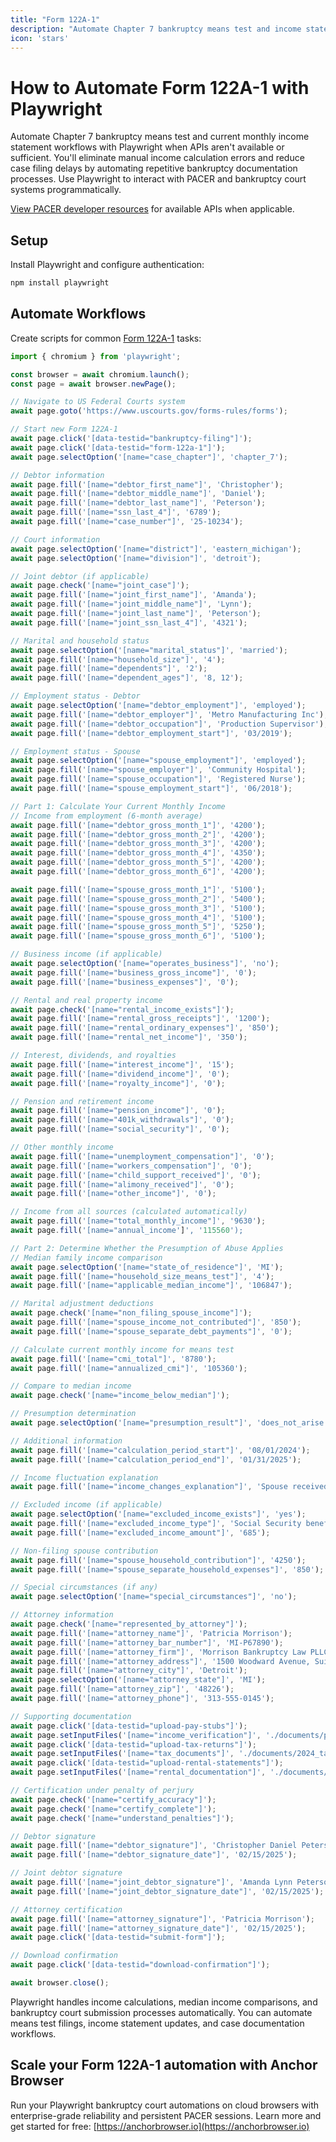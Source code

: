 ```yaml
---
title: "Form 122A-1"
description: "Automate Chapter 7 bankruptcy means test and income statement workflows with Playwright when APIs aren't available."
icon: 'stars'
---
```


# How to Automate Form 122A-1 with Playwright

Automate Chapter 7 bankruptcy means test and current monthly income statement workflows with Playwright when APIs aren't available or sufficient. You'll eliminate manual income calculation errors and reduce case filing delays by automating repetitive bankruptcy documentation processes. Use Playwright to interact with PACER and bankruptcy court systems programmatically.

[View PACER developer resources](https://pacer.uscourts.gov/file-case/developer-resources) for available APIs when applicable.

## Setup

Install Playwright and configure authentication:
```bash
npm install playwright
```

## Automate Workflows

Create scripts for common [Form 122A-1](https://www.uscourts.gov/file/26712/download) tasks:

```JavaScript
import { chromium } from 'playwright';

const browser = await chromium.launch();
const page = await browser.newPage();

// Navigate to US Federal Courts system
await page.goto('https://www.uscourts.gov/forms-rules/forms');

// Start new Form 122A-1
await page.click('[data-testid="bankruptcy-filing"]');
await page.click('[data-testid="form-122a-1"]');
await page.selectOption('[name="case_chapter"]', 'chapter_7');

// Debtor information
await page.fill('[name="debtor_first_name"]', 'Christopher');
await page.fill('[name="debtor_middle_name"]', 'Daniel');
await page.fill('[name="debtor_last_name"]', 'Peterson');
await page.fill('[name="ssn_last_4"]', '6789');
await page.fill('[name="case_number"]', '25-10234');

// Court information
await page.selectOption('[name="district"]', 'eastern_michigan');
await page.selectOption('[name="division"]', 'detroit');

// Joint debtor (if applicable)
await page.check('[name="joint_case"]');
await page.fill('[name="joint_first_name"]', 'Amanda');
await page.fill('[name="joint_middle_name"]', 'Lynn');
await page.fill('[name="joint_last_name"]', 'Peterson');
await page.fill('[name="joint_ssn_last_4"]', '4321');

// Marital and household status
await page.selectOption('[name="marital_status"]', 'married');
await page.fill('[name="household_size"]', '4');
await page.fill('[name="dependents"]', '2');
await page.fill('[name="dependent_ages"]', '8, 12');

// Employment status - Debtor
await page.selectOption('[name="debtor_employment"]', 'employed');
await page.fill('[name="debtor_employer"]', 'Metro Manufacturing Inc');
await page.fill('[name="debtor_occupation"]', 'Production Supervisor');
await page.fill('[name="debtor_employment_start"]', '03/2019');

// Employment status - Spouse
await page.selectOption('[name="spouse_employment"]', 'employed');
await page.fill('[name="spouse_employer"]', 'Community Hospital');
await page.fill('[name="spouse_occupation"]', 'Registered Nurse');
await page.fill('[name="spouse_employment_start"]', '06/2018');

// Part 1: Calculate Your Current Monthly Income
// Income from employment (6-month average)
await page.fill('[name="debtor_gross_month_1"]', '4200');
await page.fill('[name="debtor_gross_month_2"]', '4200');
await page.fill('[name="debtor_gross_month_3"]', '4200');
await page.fill('[name="debtor_gross_month_4"]', '4350');
await page.fill('[name="debtor_gross_month_5"]', '4200');
await page.fill('[name="debtor_gross_month_6"]', '4200');

await page.fill('[name="spouse_gross_month_1"]', '5100');
await page.fill('[name="spouse_gross_month_2"]', '5400');
await page.fill('[name="spouse_gross_month_3"]', '5100');
await page.fill('[name="spouse_gross_month_4"]', '5100');
await page.fill('[name="spouse_gross_month_5"]', '5250');
await page.fill('[name="spouse_gross_month_6"]', '5100');

// Business income (if applicable)
await page.selectOption('[name="operates_business"]', 'no');
await page.fill('[name="business_gross_income"]', '0');
await page.fill('[name="business_expenses"]', '0');

// Rental and real property income
await page.check('[name="rental_income_exists"]');
await page.fill('[name="rental_gross_receipts"]', '1200');
await page.fill('[name="rental_ordinary_expenses"]', '850');
await page.fill('[name="rental_net_income"]', '350');

// Interest, dividends, and royalties
await page.fill('[name="interest_income"]', '15');
await page.fill('[name="dividend_income"]', '0');
await page.fill('[name="royalty_income"]', '0');

// Pension and retirement income
await page.fill('[name="pension_income"]', '0');
await page.fill('[name="401k_withdrawals"]', '0');
await page.fill('[name="social_security"]', '0');

// Other monthly income
await page.fill('[name="unemployment_compensation"]', '0');
await page.fill('[name="workers_compensation"]', '0');
await page.fill('[name="child_support_received"]', '0');
await page.fill('[name="alimony_received"]', '0');
await page.fill('[name="other_income"]', '0');

// Income from all sources (calculated automatically)
await page.fill('[name="total_monthly_income"]', '9630');
await page.fill('[name="annual_income']', '115560');

// Part 2: Determine Whether the Presumption of Abuse Applies
// Median family income comparison
await page.selectOption('[name="state_of_residence"]', 'MI');
await page.fill('[name="household_size_means_test"]', '4');
await page.fill('[name="applicable_median_income"]', '106847');

// Marital adjustment deductions
await page.check('[name="non_filing_spouse_income"]');
await page.fill('[name="spouse_income_not_contributed"]', '850');
await page.fill('[name="spouse_separate_debt_payments"]', '0');

// Calculate current monthly income for means test
await page.fill('[name="cmi_total"]', '8780');
await page.fill('[name="annualized_cmi"]', '105360');

// Compare to median income
await page.check('[name="income_below_median"]');

// Presumption determination
await page.selectOption('[name="presumption_result"]', 'does_not_arise');

// Additional information
await page.fill('[name="calculation_period_start"]', '08/01/2024');
await page.fill('[name="calculation_period_end"]', '01/31/2025');

// Income fluctuation explanation
await page.fill('[name="income_changes_explanation"]', 'Spouse received overtime pay in December 2024 for holiday coverage. Rental property tenant moved in during calculation period.');

// Excluded income (if applicable)
await page.selectOption('[name="excluded_income_exists"]', 'yes');
await page.fill('[name="excluded_income_type"]', 'Social Security benefits for minor child');
await page.fill('[name="excluded_income_amount"]', '685');

// Non-filing spouse contribution
await page.fill('[name="spouse_household_contribution"]', '4250');
await page.fill('[name="spouse_separate_household_expenses"]', '850');

// Special circumstances (if any)
await page.selectOption('[name="special_circumstances"]', 'no');

// Attorney information
await page.check('[name="represented_by_attorney"]');
await page.fill('[name="attorney_name"]', 'Patricia Morrison');
await page.fill('[name="attorney_bar_number"]', 'MI-P67890');
await page.fill('[name="attorney_firm"]', 'Morrison Bankruptcy Law PLLC');
await page.fill('[name="attorney_address"]', '1500 Woodward Avenue, Suite 800');
await page.fill('[name="attorney_city"]', 'Detroit');
await page.selectOption('[name="attorney_state"]', 'MI');
await page.fill('[name="attorney_zip"]', '48226');
await page.fill('[name="attorney_phone"]', '313-555-0145');

// Supporting documentation
await page.click('[data-testid="upload-pay-stubs"]');
await page.setInputFiles('[name="income_verification"]', './documents/paystubs_6months.pdf');
await page.click('[data-testid="upload-tax-returns"]');
await page.setInputFiles('[name="tax_documents"]', './documents/2024_tax_return.pdf');
await page.click('[data-testid="upload-rental-statements"]');
await page.setInputFiles('[name="rental_documentation"]', './documents/rental_income_statements.pdf');

// Certification under penalty of perjury
await page.check('[name="certify_accuracy"]');
await page.check('[name="certify_complete"]');
await page.check('[name="understand_penalties"]');

// Debtor signature
await page.fill('[name="debtor_signature"]', 'Christopher Daniel Peterson');
await page.fill('[name="debtor_signature_date"]', '02/15/2025');

// Joint debtor signature
await page.fill('[name="joint_debtor_signature"]', 'Amanda Lynn Peterson');
await page.fill('[name="joint_debtor_signature_date"]', '02/15/2025');

// Attorney certification
await page.fill('[name="attorney_signature"]', 'Patricia Morrison');
await page.fill('[name="attorney_signature_date"]', '02/15/2025');
await page.click('[data-testid="submit-form"]');

// Download confirmation
await page.click('[data-testid="download-confirmation"]');

await browser.close();
```

Playwright handles income calculations, median income comparisons, and bankruptcy court submission processes automatically. You can automate means test filings, income statement updates, and case documentation workflows.

## Scale your Form 122A-1 automation with Anchor Browser

Run your Playwright bankruptcy court automations on cloud browsers with enterprise-grade reliability and persistent PACER sessions. Learn more and get started for free: [https://anchorbrowser.io](https://anchorbrowser.io)
